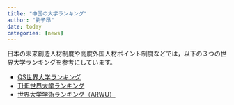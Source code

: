 ```yaml
---
title: "中国の大学ランキング"
author: "劉子昂"
date: today
categories: [news]
---
```





日本の未来創造人材制度や高度外国人材ポイント制度などでは，以下の３つの世界大学ランキングを参考にしています。

- [QS世界大学ランキング](https://www.topuniversities.com/university-rankings)
- [THE世界大学ランキング](https://www.timeshighereducation.com/world-university-rankings)
- [世界大学学術ランキング（ARWU）](https://www.shanghairanking.com/rankings)

